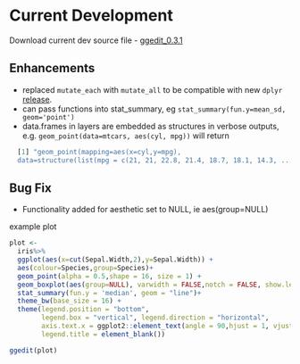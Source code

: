 # Current Development 

Download current dev source file
  - [ggedit_0.3.1](https://github.com/yonicd/ggedit/blob/master/Miscellaneous/ggedit_0.3.1.tar.gz)

## Enhancements
  - replaced `mutate_each` with `mutate_all` to be compatible with new `dplyr` [release](http://dplyr.tidyverse.org/articles/compatibility.html).
  - can pass functions into stat_summary, eg `stat_summary(fun.y=mean_sd, geom='point')`
  - data.frames in layers are embedded as structures in verbose outputs, e.g. `geom_point(data=mtcars, aes(cyl, mpg))` will return
```r
  [1] "geom_point(mapping=aes(x=cyl,y=mpg),
  data=structure(list(mpg = c(21, 21, 22.8, 21.4, 18.7, 18.1, 14.3, ... <truncated>
```

## Bug Fix 

  - Functionality added for aesthetic set to NULL, ie aes(group=NULL)
  
example plot

```r
plot <- 
  iris%>%
  ggplot(aes(x=cut(Sepal.Width,2),y=Sepal.Width)) +
  aes(colour=Species,group=Species)+
  geom_point(alpha = 0.5,shape = 16, size = 1) +
  geom_boxplot(aes(group=NULL), varwidth = FALSE,notch = FALSE, show.legend = TRUE)+
  stat_summary(fun.y = 'median', geom = "line")+
  theme_bw(base_size = 16) +
  theme(legend.position = "bottom",
        legend.box = "vertical", legend.direction = "horizontal",
        axis.text.x = ggplot2::element_text(angle = 90,hjust = 1, vjust = 0.5),
        legend.title = element_blank())

ggedit(plot)
```